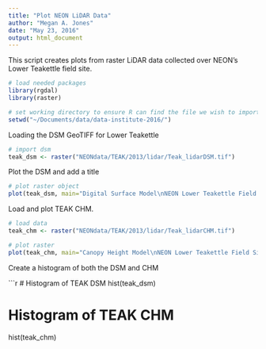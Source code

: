```yaml
---
title: "Plot NEON LiDAR Data"
author: "Megan A. Jones"
date: "May 23, 2016"
output: html_document
---
```


This script creates plots from raster LiDAR data collected over NEON's Lower 
Teakettle field site. 

```r
# load needed packages
library(rgdal)
library(raster)

# set working directory to ensure R can find the file we wish to import
setwd("~/Documents/data/data-institute-2016/")

```

Loading the DSM GeoTIFF for Lower Teakettle

```r
# import dsm
teak_dsm <- raster("NEONdata/TEAK/2013/lidar/Teak_lidarDSM.tif")
```

Plot the DSM and add a title

``` r
# plot raster object
plot(teak_dsm, main="Digital Surface Model\nNEON Lower Teakettle Field Site")
```

Load and plot TEAK CHM. 

```r
# load data
teak_chm <- raster("NEONdata/TEAK/2013/lidar/Teak_lidarCHM.tif")

# plot raster
plot(teak_chm, main="Canopy Height Model\nNEON Lower Teakettle Field Site")
```

Create a histogram of both the DSM and CHM

```r
# Histogram of TEAK DSM
hist(teak_dsm)

# Histogram of TEAK CHM
hist(teak_chm)
